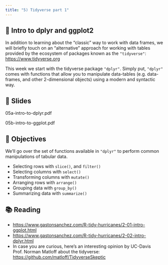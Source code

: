 ```yaml
---
title: "5) Tidyverse part 1"
---
```



## 📖 Intro to dplyr and ggplot2

In addition to learning about the "classic" way to work with data frames, we will 
briefly touch on an "alternative" approach for working with tables provided by 
the ecosystem of packages known as the `"tidyverse"`: <https://www.tidyverse.org>

This week we start with the tidyverse package `"dplyr"`. Simply put, `"dplyr"` 
comes with functions that allow you to manipulate data-tables (e.g. data-frames, 
and other 2-dimensional objects) using a modern and syntactic way.



## 📰 Slides

05a-intro-to-dplyr.pdf

05b-intro-to-ggplot.pdf



## 🎯 Objectives

We'll go over the set of functions available in `"dplyr"` to perform common manipulations of tabular data.

- Selecting rows with `slice()`, and `filter()`
- Selecting columns with `select()`
- Transforming columns with `mutate()`
- Arranging rows with `arrange()`
- Grouping data with `group_by()`
- Summarizing data with `summarize()`  



## 📚 Reading

- <a href="https://www.gastonsanchez.com/R-tidy-hurricanes/2-01-intro-ggplot.html" target="_blank">https://www.gastonsanchez.com/R-tidy-hurricanes/2-01-intro-ggplot.html</a>
- <a href="https://www.gastonsanchez.com/R-tidy-hurricanes/2-02-intro-dplyr.html" target="_blank">https://www.gastonsanchez.com/R-tidy-hurricanes/2-02-intro-dplyr.html</a>
- In case you are curious, here's an interesting opinion by UC-Davis Prof. Norman Matloff about the tidyverse: 
<a href="https://github.com/matloff/TidyverseSkeptic" target="_blank">https://github.com/matloff/TidyverseSkeptic</a>


